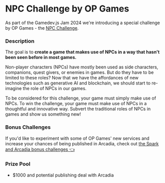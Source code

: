 # NPC Challenge by OP Games

As part of the Gamedev.js Jam 2024 we're introducing a special challenge by OP Games - the [NPC Challenge](https://gamedevjs.com/jam/2024/#challenge-opgames). 

### Description

The goal is to **create a game that makes use of NPCs in a way that hasn't been seen before in most games.** 

Non-player characters (NPCs) have mostly been used as side characters, companions, quest givers, or enemies in games. But do they have to be limited to these roles? Now that we have the affordances of new technologies such as generative AI and blockchain, we should start to re-imagine the role of NPCs in our games.

To be considered for this challenge, your game must simply make use of NPCs. To win the challenge, your game must make use of NPCs in a thoughtful and innovative way. Subvert the traditional roles of NPCs in games and show us something new!

### Bonus Challenges

If you'd like to experiment with some of OP Games' new services and increase your chances of being published in Arcadia, check out [the Spark and Arcadia bonus challenges 👈](/gamedevjs/bonus)

### Prize Pool

* $1000 and potential publishing deal with Arcadia




